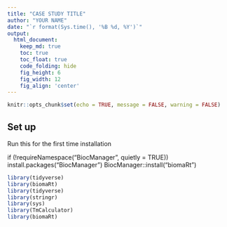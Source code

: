 ```yaml
---
title: "CASE STUDY TITLE"
author: "YOUR NAME"
date: "`r format(Sys.time(), '%B %d, %Y')`"
output:
  html_document:  
    keep_md: true
    toc: true
    toc_float: true
    code_folding: hide
    fig_height: 6
    fig_width: 12
    fig_align: 'center'
---
```


```r
knitr::opts_chunk$set(echo = TRUE, message = FALSE, warning = FALSE)
```

## Set up
Run this for the first time installation

if (!requireNamespace("BiocManager", quietly = TRUE))
  install.packages("BiocManager")
BiocManager::install("biomaRt")

```r


library(tidyverse)
library(biomaRt)
library(tidyverse)
library(stringr)
library(sys)
library(TmCalculator)
library(biomaRt)


```

